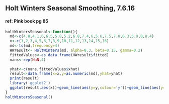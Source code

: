 ## Holt Winters Seasonal Smoothing, 7.6.16

#### ref: Pink book pg 85

```r
holtWintersSeasonal<-function(){
  md<-c(4.8,4.1,6,6.5,5.8,5.2,6.8,7.4,6,5.6,7.5,7.8,6.3,5.9,8,8.4)
  x<-c(1,2,3,4,5,6,7,8,9,10,11,12,13,14,15,16)
  md<-ts(md,frequency=4)
  HWresult<- HoltWinters(md, alpha=0.3, beta=0.15, gamma=0.2)
  fittedValues<-as.data.frame(HWresult$fitted)
  nans<-rep(NaN,4)
  
  yhat<-c(nans,fittedValues$xhat)
  result<-data.frame(x=x,y=as.numeric(md),yhat=yhat)
  print(result)
  library('ggplot2')
  ggplot(result,aes(x))+geom_line(aes(y=y,colour='y'))+geom_line(aes(y=yhat,colour='yhat'))
}
holtWintersSeasonal()
```
  
